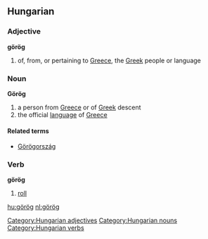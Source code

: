 ==Hungarian==
===Adjective===
'''görög'''
#of, from, or pertaining to [[Greece]], the [[Greek]] people or language

===Noun===
'''Görög'''
#a person from [[Greece]] or of [[Greek]] descent
#the official [[language]] of [[Greece]]

====Related terms====
*[[Görögország]]

=== Verb ===
'''görög'''
# [[roll]]

[[Category:Hungarian adjectives]]
[[Category:Hungarian nouns]]
[[Category:Hungarian verbs]]

[[hu:görög]]
[[nl:görög]]